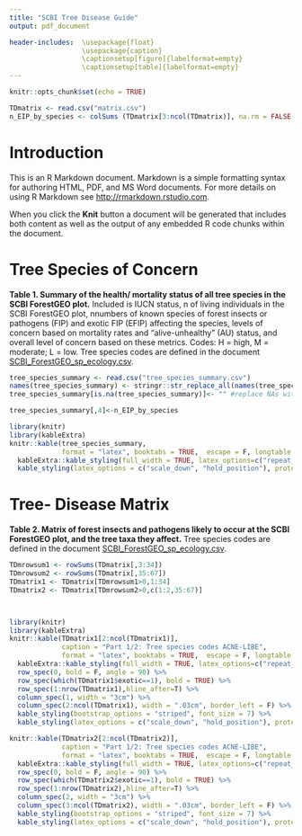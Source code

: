 ```yaml
---
title: "SCBI Tree Disease Guide"
output: pdf_document

header-includes:  \usepackage{float}
                  \usepackage{caption}
                  \captionsetup[figure]{labelformat=empty}
                  \captionsetup[table]{labelformat=empty}
---
```


```r
knitr::opts_chunk$set(echo = TRUE)

TDmatrix <- read.csv("matrix.csv")
n_EIP_by_species <- colSums (TDmatrix[3:ncol(TDmatrix)], na.rm = FALSE, dims = 1)

```

# Introduction

This is an R Markdown document. Markdown is a simple formatting syntax for authoring HTML, PDF, and MS Word documents. For more details on using R Markdown see <http://rmarkdown.rstudio.com>.

When you click the **Knit** button a document will be generated that includes both content as well as the output of any embedded R code chunks within the document. 

\newpage
# Tree Species of Concern
**Table 1. Summary of the health/ mortality status of all tree species in the SCBI ForestGEO plot.** Included is IUCN status, n of living individuals in the SCBI ForestGEO plot, nnumbers of known species of forest insects or pathogens (FIP) and exotic FIP (EFIP) affecting the species, levels of concern based on mortality rates and "alive-unhealthy" (AU) status, and overall level of concern based on these metrics. Codes: H = high, M = moderate; L = low. Tree species codes are defined in the document [SCBI_ForestGEO_sp_ecology.csv](https://github.com/SCBI-ForestGEO/SCBI-ForestGEO-Data/blob/master/species_lists/Tree%20ecology/SCBI_ForestGEO_sp_ecology.csv).
```r
tree_species_summary <- read.csv("tree_species_summary.csv")
names(tree_species_summary) <- stringr::str_replace_all(names(tree_species_summary), "\\.", " ")
tree_species_summary[is.na(tree_species_summary)]<- "" #replace NAs with blanks

tree_species_summary[,4]<-n_EIP_by_species

library(knitr)
library(kableExtra)
knitr::kable(tree_species_summary,
             format = "latex", booktabs = TRUE,  escape = F, longtable = TRUE) %>%
  kableExtra::kable_styling(full_width = TRUE, latex_options=c("repeat_header")) %>%
  kable_styling(latex_options = c("scale_down", "hold_position"), protect_latex = T) 


```

\newpage
# Tree- Disease Matrix
**Table 2. Matrix of forest insects and pathogens likely to occur at the SCBI ForestGEO plot, and the tree taxa they affect.** Tree species codes are defined in the document [SCBI_ForestGEO_sp_ecology.csv](https://github.com/SCBI-ForestGEO/SCBI-ForestGEO-Data/blob/master/species_lists/Tree%20ecology/SCBI_ForestGEO_sp_ecology.csv).
```r

TDmrowsum1 <- rowSums(TDmatrix[,3:34])
TDmrowsum2 <- rowSums(TDmatrix[,35:67])
TDmatrix1 <- TDmatrix[TDmrowsum1>0,1:34]
TDmatrix2 <- TDmatrix[TDmrowsum2>0,c(1:2,35:67)]



library(knitr)
library(kableExtra)
knitr::kable(TDmatrix1[2:ncol(TDmatrix1)],
             caption = "Part 1/2: Tree species codes ACNE-LIBE",
             format = "latex", booktabs = TRUE,  escape = F, longtable = TRUE) %>%
  kableExtra::kable_styling(full_width = TRUE, latex_options=c("repeat_header")) %>%
  row_spec(0, bold = F, angle = 90) %>%
  row_spec(which(TDmatrix1$exotic==1), bold = TRUE) %>%
  row_spec(1:nrow(TDmatrix1),hline_after=T) %>%
  column_spec(1, width = "3cm") %>% 
  column_spec(2:ncol(TDmatrix1), width = ".03cm", border_left = F) %>%
  kable_styling(bootstrap_options = "striped", font_size = 7) %>%
  kable_styling(latex_options = c("scale_down", "hold_position"), protect_latex = T) 


```
\newpage

```r


knitr::kable(TDmatrix2[2:ncol(TDmatrix2)],
             caption = "Part 1/2: Tree species codes ACNE-LIBE",
             format = "latex", booktabs = TRUE,  escape = F, longtable = TRUE) %>%
  kableExtra::kable_styling(full_width = TRUE, latex_options=c("repeat_header")) %>%
  row_spec(0, bold = F, angle = 90) %>%
  row_spec(which(TDmatrix2$exotic==1), bold = TRUE) %>%
  row_spec(1:nrow(TDmatrix2),hline_after=T) %>%
  column_spec(2, width = "3cm") %>% 
  column_spec(3:ncol(TDmatrix2), width = ".03cm", border_left = F) %>%
  kable_styling(bootstrap_options = "striped", font_size = 7) %>%
  kable_styling(latex_options = c("scale_down", "hold_position"), protect_latex = T) 

  
```

